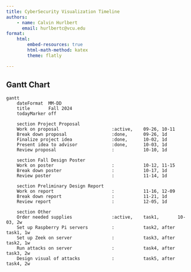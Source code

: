 ```yaml
---
title: CyberSecurity Visualization Timeline
authors:
    - name: Calvin Hurlbert
      email: hurlbertc@vcu.edu
format: 
    html: 
        embed-resources: true
        html-math-method: katex
        theme: flatly

---
```


## Gantt Chart

```mermaid
gantt
    dateFormat  MM-DD
    title       Fall 2024
    todayMarker off

    section Project Proposal
    Work on proposal                    :active,    09-26, 10-11
    Break down proposal                 :done,      09-26, 1d
    Finalize project idea               :done,      10-02, 1d
    Present idea to advisor             :done,      10-03, 1d
    Review proposal                     :           10-10, 1d

    section Fall Design Poster
    Work on poster                      :           10-12, 11-15
    Break down poster                   :           10-17, 1d
    Review poster                       :           11-14, 1d

    section Preliminary Design Report
    Work on report                      :           11-16, 12-09
    Break down report                   :           11-21, 1d
    Review report                       :           12-05, 1d

    section Other
    Order needed supplies               :active,    task1,       10-03, 2w
    Set up Raspberry Pi servers         :           task2, after task1, 1w
    Set up Zeek on server               :           task3, after task2, 1w
    Run attacks on server               :           task4, after task3, 2w
    Design visual of attacks            :           task5, after task4, 2w

```
